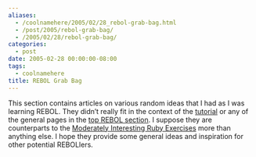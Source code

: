 ```yaml
---
aliases:
  - /coolnamehere/2005/02/28_rebol-grab-bag.html
  - /post/2005/rebol-grab-bag/
  - /2005/02/28/rebol-grab-bag/
categories:
  - post
date: 2005-02-28 00:00:00-08:00
tags:
  - coolnamehere
title: REBOL Grab Bag
---
```


[tutorial]: /post/2004/12/rebol-babysteps/
[top REBOL section]: /tags/rebol
[Moderately Interesting Ruby Exercises]: /post/2004/09/the-mires

This section contains articles on various random ideas that I had as I was learning REBOL.
They didn’t really fit in the context of the [tutorial][] or any of the general pages in the [top REBOL section][].
I suppose they are counterparts to the [Moderately Interesting Ruby Exercises][] more than anything else.
I hope they provide some general ideas and inspiration for other potential REBOLlers.
